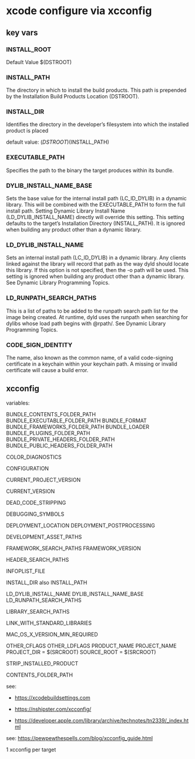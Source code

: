 # xcode configure via xcconfig

## key vars

### INSTALL_ROOT

Default Value	$(DSTROOT)

### INSTALL_PATH

The directory in which to install the build products. This path is prepended by the Installation Build Products Location (DSTROOT).

### INSTALL_DIR

Identifies the directory in the developer’s filesystem into which the installed product is placed

default value: $(DSTROOT)$(INSTALL_PATH)

### EXECUTABLE_PATH

Specifies the path to the binary the target produces within its bundle.

### DYLIB_INSTALL_NAME_BASE

Sets the base value for the internal install path (LC_ID_DYLIB) in a dynamic library. This will be combined with the EXECUTABLE_PATH to form the full install path. Setting Dynamic Library Install Name (LD_DYLIB_INSTALL_NAME) directly will override this setting. This setting defaults to the target’s Installation Directory (INSTALL_PATH). It is ignored when building any product other than a dynamic library.


### LD_DYLIB_INSTALL_NAME

Sets an internal install path (LC_ID_DYLIB) in a dynamic library. Any clients linked against the library will record that path as the way dyld should locate this library. If this option is not specified, then the -o path will be used. This setting is ignored when building any product other than a dynamic library. See Dynamic Library Programming Topics.


### LD_RUNPATH_SEARCH_PATHS

This is a list of paths to be added to the runpath search path list for the image being created. At runtime, dyld uses the runpath when searching for dylibs whose load path begins with @rpath/. See Dynamic Library Programming Topics.


### CODE_SIGN_IDENTITY

The name, also known as the common name, of a valid code-signing certificate in a keychain within your keychain path. A missing or invalid certificate will cause a build error.





## xcconfig

variables:

BUNDLE_CONTENTS_FOLDER_PATH
BUNDLE_EXECUTABLE_FOLDER_PATH
BUNDLE_FORMAT
BUNDLE_FRAMEWORKS_FOLDER_PATH
BUNDLE_LOADER
BUNDLE_PLUGINS_FOLDER_PATH
BUNDLE_PRIVATE_HEADERS_FOLDER_PATH
BUNDLE_PUBLIC_HEADERS_FOLDER_PATH

COLOR_DIAGNOSTICS

CONFIGURATION

CURRENT_PROJECT_VERSION

CURRENT_VERSION

DEAD_CODE_STRIPPING

DEBUGGING_SYMBOLS

DEPLOYMENT_LOCATION
DEPLOYMENT_POSTPROCESSING

DEVELOPMENT_ASSET_PATHS

FRAMEWORK_SEARCH_PATHS
FRAMEWORK_VERSION

HEADER_SEARCH_PATHS

INFOPLIST_FILE

INSTALL_DIR also INSTALL_PATH

LD_DYLIB_INSTALL_NAME
DYLIB_INSTALL_NAME_BASE
LD_RUNPATH_SEARCH_PATHS

LIBRARY_SEARCH_PATHS

LINK_WITH_STANDARD_LIBRARIES

MAC_OS_X_VERSION_MIN_REQUIRED

OTHER_CFLAGS
OTHER_LDFLAGS
PRODUCT_NAME
PROJECT_NAME
PROJECT_DIR = $(SRCROOT)
SOURCE_ROOT = $(SRCROOT)

STRIP_INSTALLED_PRODUCT

CONTENTS_FOLDER_PATH

see:

- <https://xcodebuildsettings.com>

- <https://nshipster.com/xcconfig/>

- <https://developer.apple.com/library/archive/technotes/tn2339/_index.html>

see: <https://pewpewthespells.com/blog/xcconfig_guide.html>

1 xcconfig per target